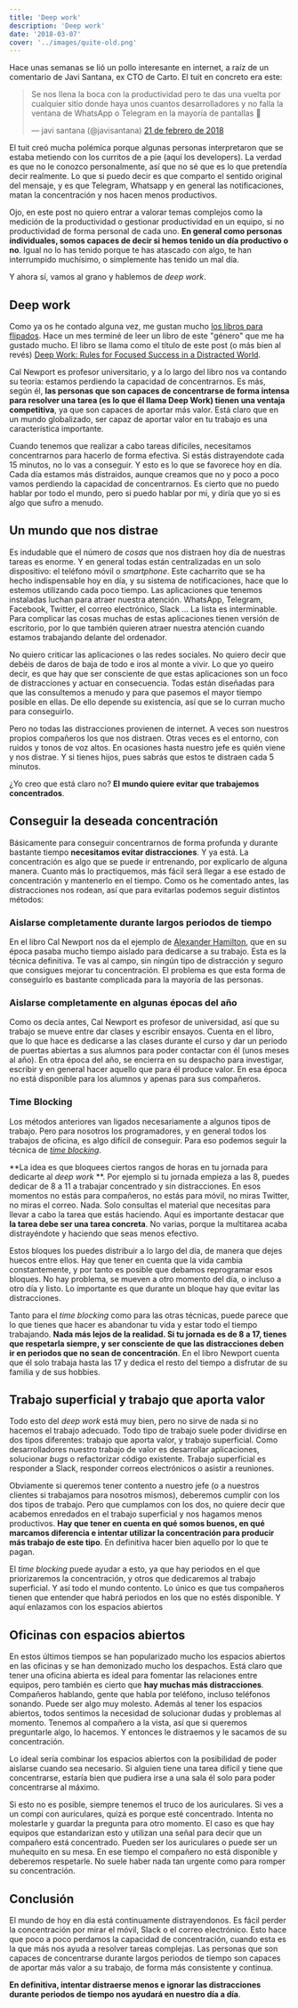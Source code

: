 ```yaml
---
title: 'Deep work'
description: 'Deep work'
date: '2018-03-07'
cover: '../images/quite-old.png'
---
```


Hace unas semanas se lió un pollo interesante en internet, a raíz de un comentario de Javi Santana, ex CTO de Carto. El tuit en concreto era este:

<blockquote class="twitter-tweet" data-lang="es"><p lang="es" dir="ltr">Se nos llena la boca con la productividad pero te das una vuelta por cualquier sitio donde haya unos cuantos desarrolladores y no falla la ventana de WhatsApp o Telegram en la mayoría de pantallas 🤔</p>&mdash; javi santana (@javisantana) <a href="https://twitter.com/javisantana/status/966365104248848384?ref_src=twsrc%5Etfw">21 de febrero de 2018</a></blockquote>
<script async src="https://platform.twitter.com/widgets.js" charset="utf-8"></script>


El tuit creó mucha polémica porque algunas personas interpretaron que se estaba metiendo con los curritos de a pie (aquí los developers). La verdad es que no le conozco personalmente, así que no sé que es lo que pretendía decir realmente. Lo que si puedo decir es que comparto el sentido original del mensaje, y es que Telegram, Whatsapp y en general las notificaciones, matan la concentración y nos hacen menos productivos. 

Ojo, en este post no quiero entrar a valorar temas complejos como la medición de la productividad o gestionar productividad en un equipo, si no productividad de forma personal de cada uno. **En general como personas individuales, somos capaces de decir si hemos tenido un día productivo o no**. Igual no lo has tenido porque te has atascado con algo, te han interrumpido muchísimo, o simplemente has tenido un mal día.

Y ahora sí, vamos al grano y hablemos de *deep work*.


## Deep work

Como ya os he contado alguna vez, me gustan mucho [los libros para flipados](https://charlascylon.com/2017-10-11-libros-para-flipados). Hace un mes terminé de leer un libro de este "género" que me ha gustado mucho. El libro se llama como el título de este post (o más bien al revés) [Deep Work: Rules for Focused Success in a Distracted World](https://www.amazon.es/gp/product/0349411905/ref=as_li_tl?ie=UTF8&camp=3638&creative=24630&creativeASIN=0349411905&linkCode=as2&linkId=5dc1eaf4418a2b15ab85d9caea6cc155).

Cal Newport es profesor universitario, y a lo largo del libro nos va contando su teoría: estamos perdiendo la capacidad de concentrarnos. Es más, según él, **las personas que son capaces de concentrarse de forma intensa para resolver una tarea (es lo que él llama Deep Work) tienen una ventaja competitiva**, ya que son capaces de aportar más valor. Está claro que en un mundo globalizado, ser capaz de aportar valor en tu trabajo es una característica importante. 

Cuando tenemos que realizar a cabo tareas difíciles, necesitamos concentrarnos para hacerlo de forma efectiva. Si estás distrayendote cada  15 minutos, no lo vas a conseguir. Y esto es lo que se favorece hoy en día. Cada día estamos más distraidos, aunque creamos que no y poco a poco vamos perdiendo la capacidad de concentrarnos. Es cierto que no puedo hablar por todo el mundo, pero si puedo hablar por mi, y diría que yo si es algo que sufro a menudo.


## Un mundo que nos distrae

Es indudable que el número de *cosas* que nos distraen hoy día de nuestras tareas es enorme. Y en general todas están centralizadas en un solo dispositivo: el teléfono móvil o *smartphone*. Este cacharrito que se ha hecho indispensable hoy en día, y su sistema de notificaciones, hace que lo estemos utilizando cada poco tiempo. Las aplicaciones que tenemos instaladas luchan para atraer nuestra atención. WhatsApp, Telegram, Facebook, Twitter, el correo electrónico, Slack ... La lista es interminable. Para complicar las cosas muchas de estas aplicaciones tienen versión de escritorio, por lo que también quieren atraer nuestra atención cuando estamos trabajando delante del ordenador.

No quiero criticar las aplicaciones o las redes sociales. No quiero decir que debéis de daros de baja de todo e iros al monte a vivir. Lo que yo queiro decir, es que hay que ser consciente de que estas aplicaciones son un foco de distracciones y actuar en consecuencia. Todas están diseñadas para que las consultemos a menudo y para que pasemos el mayor tiempo posible en ellas. De ello depende su existencia, así que se lo curran mucho para conseguirlo. 

Pero no todas las distracciones provienen de internet. A veces son nuestros propios compañeros los que nos distraen. Otras veces es el entorno, con ruidos y tonos de voz altos. En ocasiones hasta nuestro jefe es quién viene y nos distrae. Y si tienes hijos, pues sabrás que estos te distraen cada 5 minutos.

¿Yo creo que está claro no? **El mundo quiere evitar que trabajemos concentrados**.


## Conseguir la deseada concentración

Básicamente para conseguir concentrarnos de forma profunda y durante bastante tiempo **necesitamos evitar distracciones**. Y ya está. La concentración es algo que se puede ir entrenando, por explicarlo de alguna manera. Cuanto más lo practiquemos, más fácil será llegar a ese estado de concentración y mantenerlo en el tiempo. Como os he comentado antes, las distracciones nos rodean, así que para evitarlas podemos seguir distintos métodos:

### Aislarse completamente durante largos periodos de tiempo 

En el libro Cal Newport nos da el ejemplo de [Alexander Hamilton](https://es.wikipedia.org/wiki/Alexander_Hamilton), que en su época pasaba mucho tiempo aislado para dedicarse a su trabajo. Esta es la técnica definitiva. Te vas al campo, sin ningún tipo de distracción y seguro que consigues mejorar tu concentración. El problema es que esta forma de conseguirlo es bastante complicada para la mayoría de las personas.

### Aislarse completamente en algunas épocas del año

Como os decía antes, Cal Newport es profesor de universidad, así que su trabajo se mueve entre dar clases y escribir ensayos. Cuenta en el libro, que lo que hace es dedicarse a las clases durante el curso y dar un periodo de puertas abiertas a sus alumnos para poder contactar con él (unos meses al año). En otra época del año, se encierra en su despacho para investigar, escribir y en general hacer aquello que para él produce valor. En esa época no está disponible para los alumnos y apenas para sus compañeros.

### Time Blocking

Los métodos anteriores van ligados necesariamente a algunos tipos de trabajo. Pero para nosotros los programadores, y en general todos los trabajos de oficina, es algo difícil de conseguir. Para eso podemos seguir la técnica de [*time blocking*](http://calnewport.com/blog/2013/12/21/deep-habits-the-importance-of-planning-every-minute-of-your-work-day). 

**La idea es que bloquees ciertos rangos de horas en tu jornada para dedicarte al *deep work* **. Por ejemplo si tu jornada empieza a las 8, puedes dedicar de 8 a 11 a trabajar concentrado y sin distracciones. En esos momentos no estás para compañeros, no estás para móvil, no miras Twitter, no miras el correo. Nada. Solo consultas el material que necesitas para llevar a cabo la tarea que estás haciendo. Aquí es importante destacar que **la tarea debe ser una tarea concreta**. No varias, porque la multitarea acaba distrayéndote y haciendo que seas menos efectivo. 

Estos bloques los puedes distribuir a lo largo del día, de manera que dejes huecos entre ellos. Hay que tener en cuenta que la vida cambia constantemente, y por tanto es posible que debamos reprogramar esos bloques. No hay problema, se mueven a otro momento del día, o incluso a otro día y listo. Lo importante es que durante un bloque hay que evitar las distracciones.

Tanto para el *time blocking* como para las otras técnicas, puede parece que lo que tienes que hacer es abandonar tu vida y estar todo el tiempo trabajando. **Nada más lejos de la realidad. Si tu jornada es de 8 a 17, tienes que respetarla siempre, y ser consciente de que las distracciones deben ir en periodos que no sean de concentración**. En el libro Newport cuenta que él solo trabaja hasta las 17 y dedica el resto del tiempo a disfrutar de su familia y de sus hobbies.


## Trabajo superficial y trabajo que aporta valor

Todo esto del *deep work* está muy bien, pero no sirve de nada si no hacemos el trabajo adecuado. Todo tipo de trabajo suele poder dividirse en dos tipos diferentes: trabajo que aporta valor, y trabajo superficial. Como desarrolladores nuestro trabajo de valor es desarrollar aplicaciones, solucionar *bugs* o refactorizar código existente. Trabajo superficial es responder a Slack, responder correos electrónicos o asistir a reuniones.

Obviamente si queremos tener contento a nuestro jefe (o a nuestros clientes si trabajamos para nosotros mismos), deberemos cumplir con los dos tipos de trabajo. Pero que cumplamos con los dos, no quiere decir que acabemos enredados en el trabajo superficial y nos hagamos menos productivos. **Hay que tener en cuenta en qué somos buenos, en qué marcamos diferencia e intentar utilizar la concentración para producir más trabajo de este tipo**. En definitiva hacer bien aquello por lo que te pagan.

El *time blocking* puede ayudar a esto, ya que hay periodos en el que priorizaremos la concentración, y otros que dedicaremos al trabajo superficial. Y así todo el mundo contento. Lo único es que tus compañeros tienen que entender que habrá periodos en los que no estés disponible. Y aquí enlazamos con los espacios abiertos


## Oficinas con espacios abiertos

En estos últimos tiempos se han popularizado mucho los espacios abiertos en las oficinas y se han demonizado mucho los despachos. Está claro que tener una oficina abierta es ideal para fomentar las relaciones entre equipos, pero también es cierto que **hay muchas más distracciones**. Compañeros hablando, gente que habla por teléfono, incluso teléfonos sonando. Puede ser algo muy molesto. Además al tener los espacios abiertos, todos sentimos la necesidad de solucionar dudas y problemas al momento. Tenemos al compañero a la vista, así que si queremos preguntarle algo, lo hacemos. Y entonces le distraemos y le sacamos de su concentración.

Lo ideal sería combinar los espacios abiertos con la posibilidad de poder aislarse cuando sea necesario. Si alguien tiene una tarea difícil y tiene que concentrarse, estaría bien que pudiera irse a una sala él solo para poder concentrarse al máximo.

Si esto no es posible, siempre tenemos el truco de los auriculares. Si ves a un compi con auriculares, quizá es porque esté concentrado. Intenta no molestarle y guardar la pregunta para otro momento. El caso es que hay equipos que estandarizan esto y utilizan una señal para decir que un compañero está concentrado. Pueden ser los auriculares o puede ser un muñequito en su mesa. En ese tiempo el compañero no está disponible y deberemos respetarle. No suele haber nada tan urgente como para romper su concentración.


## Conclusión

El mundo de hoy en día está continuamente distrayendonos. Es fácil perder la concentración por mirar el móvil, Slack o el correo electrónico. Esto hace que poco a poco perdamos la capacidad de concentración, cuando esta es la que más nos ayuda a resolver tareas complejas. Las personas que son capaces de concentrarse durante largos periodos de tiempo son capaces de aportar más valor a su trabajo, de forma más consistente y continua. 

**En definitiva, intentar distraerse menos e ignorar las distracciones durante periodos de tiempo nos ayudará en nuestro día a día**.
